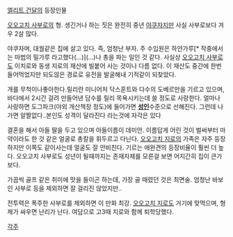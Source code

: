 [[엘리트 건달]]의 등장인물

[[오오고치 사부로]]의 형. 생긴거나 하는 짓은 완전히 중년 [[야쿠자]]지만 사실 사부로보다 겨우 2살 많다.

야쿠자며, 대궐같은 집에 살고 있다. 즉, 엄청난 부자. 주 수입원은 하얀가루[* 작중에서는 마법의 밀가루 라고했다(...)](...)나 총을 파는 일인 것 같다. 사실상 [[오오고치 사부로]]도 이치로와 동생 지로의 재산에 빌붙어 사는 것이나 다름 없다. 이 재산도 중간에 한번 들어먹었지만 되도않은 경로로 유전을 발굴해내 기적같이 되찾았다. 

개를 무척이나좋아한다.릴리란 미니어처 닥스훈트와 다수의 도베르만을 기르고 있으며, 바다에서 2시간 걸려 만들어낸 담수를 릴리 목욕시키는데 쓸 정도로 사랑한다. 얼마나 사랑하면 도그파크(야외 개산책장 정도)에 들어가면 '''[[성인]]'''수준으로 선해진다. 그런데 나가면 알짤없다..본인도 성격이 달라진다 라는것에 자각은 있다

결혼을 해서 아들 딸을 두고 있으며 아들이름이 데미안. 이름답게 어린 것이 벌써부터 마약이라도 한 것 같은 얼굴로 총칼을 휘두르고 다닌다. [[오오고치 지로]]의 가족은 자주 등장하지만 이쪽도 같이사는데 얼굴도 잘 안비친다. 기르는 애완견의 등장비율이 훨씬 더 높다. 오오고치 사부로도 성년이 될때까지는 존재자체를 모른걸 보면 어지간히 집이 큰가보다. 

가끔씩 골프 같은 취미에 맛을 들이곤 하는데, 가장 골 때렸던 것은 최면술. 엄청난 바보인 사부로 등을 제외하면 잘 걸리진 않았지만..

전투력은 폭주한 사부로를 제외하면 이 만화 최강. [[오오고치 지로]]도 거기에 맞먹으며, 형제가 싸우면 난리가 난다. 여담으로 고3때 지로와 함께 퇴학당했다.

[[각주]]
